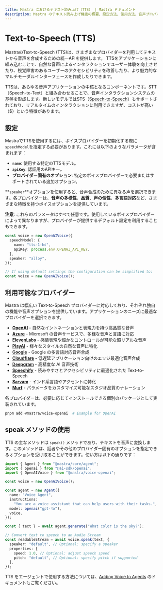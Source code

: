 ---
title: Mastra におけるテキスト読み上げ（TTS） | Mastra ドキュメント
description: Mastra のテキスト読み上げ機能の概要、設定方法、使用方法、音声プロバイダーとの連携について説明します。
---

# Text-to-Speech (TTS)

MastraのText-to-Speech (TTS)は、さまざまなプロバイダーを利用してテキストから音声を合成するための統一APIを提供します。
TTSをアプリケーションに組み込むことで、自然な音声によるインタラクションでユーザー体験を向上させたり、視覚障害のあるユーザーのアクセシビリティを改善したり、より魅力的なマルチモーダルインターフェースを作成したりできます。

TTSは、あらゆる音声アプリケーションの中核となるコンポーネントです。STT（Speech-to-Text）と組み合わせることで、音声インタラクションシステムの基盤を形成します。新しいモデルではSTS（[Speech-to-Speech](./speech-to-speech)）もサポートされており、リアルタイムのインタラクションに利用できますが、コストが高い（$）という特徴があります。

## 設定

MastraでTTSを使用するには、ボイスプロバイダーを初期化する際に`speechModel`を指定する必要があります。これには以下のようなパラメータが含まれます：

- **`name`**: 使用する特定のTTSモデル。
- **`apiKey`**: 認証用のAPIキー。
- **プロバイダー固有のオプション**: 特定のボイスプロバイダーで必要またはサポートされている追加オプション。

**`speaker`**オプションを使用すると、音声合成のために異なる声を選択できます。各プロバイダーは、**音声の多様性**、**品質**、**声の個性**、**多言語対応**など、さまざまな特徴を持つボイスオプションを提供しています。

**注意**: これらのパラメータはすべて任意です。使用しているボイスプロバイダーによって異なりますが、プロバイダーが提供するデフォルト設定を利用することもできます。

```typescript
const voice = new OpenAIVoice({
  speechModel: {
    name: "tts-1-hd",
    apiKey: process.env.OPENAI_API_KEY,
  },
  speaker: "alloy",
});

// If using default settings the configuration can be simplified to:
const voice = new OpenAIVoice();
```

## 利用可能なプロバイダー

Mastra は幅広い Text-to-Speech プロバイダーに対応しており、それぞれ独自の機能や音声オプションを提供しています。アプリケーションのニーズに最適なプロバイダーを選択できます。

- [**OpenAI**](/reference/voice/openai/) - 自然なイントネーションと表現力を持つ高品質な音声
- [**Azure**](/reference/voice/azure/) - Microsoft の音声サービスで、多様な音声と言語に対応
- [**ElevenLabs**](/reference/voice/elevenlabs/) - 感情表現や細かなコントロールが可能な超リアルな音声
- [**PlayAI**](/reference/voice/playai/) - 様々なスタイルの自然な音声に特化
- [**Google**](/reference/voice/google/) - Google の多言語対応音声合成
- [**Cloudflare**](/reference/voice/cloudflare/) - 低遅延アプリケーション向けのエッジ最適化音声合成
- [**Deepgram**](/reference/voice/deepgram/) - 高精度な AI 音声技術
- [**Speechify**](/reference/voice/speechify/) - 読みやすさとアクセシビリティに最適化された Text-to-Speech
- [**Sarvam**](/reference/voice/sarvam/) - インド系言語やアクセントに特化
- [**Murf**](/reference/voice/murf/) - パラメータをカスタマイズ可能なスタジオ品質のナレーション

各プロバイダーは、必要に応じてインストールできる個別のパッケージとして実装されています。

```bash
pnpm add @mastra/voice-openai  # Example for OpenAI
```

## speak メソッドの使用

TTS の主なメソッドは `speak()` メソッドであり、テキストを音声に変換します。このメソッドは、話者やその他のプロバイダー固有のオプションを指定できるオプションを受け取ることができます。使い方は以下の通りです：

```typescript
import { Agent } from "@mastra/core/agent";
import { openai } from "@ai-sdk/openai";
import { OpenAIVoice } from "@mastra/voice-openai";

const voice = new OpenAIVoice();

const agent = new Agent({
  name: "Voice Agent",
  instructions:
    "You are a voice assistant that can help users with their tasks.",
  model: openai("gpt-4o"),
  voice,
});

const { text } = await agent.generate("What color is the sky?");

// Convert text to speech to an Audio Stream
const readableStream = await voice.speak(text, {
  speaker: "default", // Optional: specify a speaker
  properties: {
    speed: 1.0, // Optional: adjust speech speed
    pitch: "default", // Optional: specify pitch if supported
  },
});
```

TTS をエージェントで使用する方法については、[Adding Voice to Agents](../agents/adding-voice.mdx) のドキュメントもご覧ください。
